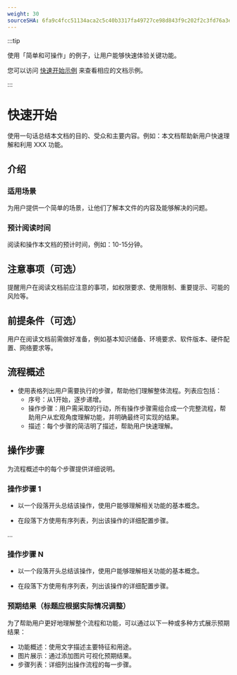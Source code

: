 ```yaml
---
weight: 30
sourceSHA: 6fa9c4fcc51134aca2c5c40b3317fa49727ce98d843f9c202f2c3fd76a3eb628
---
```


:::tip

使用「简单和可操作」的例子，让用户能够快速体验关键功能。

您可以访问 [快速开始示例](https://product-doc-guide.alauda.cn/template/quick_start/example.html) 来查看相应的文档示例。

:::

# 快速开始

使用一句话总结本文档的目的、受众和主要内容。例如：本文档帮助新用户快速理解和利用 XXX 功能。

## 介绍

### 适用场景

为用户提供一个简单的场景，让他们了解本文件的内容及能够解决的问题。

### 预计阅读时间

阅读和操作本文档的预计时间，例如：10-15分钟。

## 注意事项（可选）

提醒用户在阅读文档前应注意的事项，如权限要求、使用限制、重要提示、可能的风险等。

## 前提条件（可选）

用户在阅读文档前需做好准备，例如基本知识储备、环境要求、软件版本、硬件配置、网络要求等。

## 流程概述

- 使用表格列出用户需要执行的步骤，帮助他们理解整体流程。列表应包括：
  - 序号：从1开始，逐步递增。
  - 操作步骤：用户需采取的行动，所有操作步骤需组合成一个完整流程，帮助用户从宏观角度理解功能，并明确最终可实现的结果。
  - 描述：每个步骤的简洁明了描述，帮助用户快速理解。

## 操作步骤

为流程概述中的每个步骤提供详细说明。

### 操作步骤 1

- 以一个段落开头总结该操作，使用户能够理解相关功能的基本概念。

- 在段落下方使用有序列表，列出该操作的详细配置步骤。

...

### 操作步骤 N

- 以一个段落开头总结该操作，使用户能够理解相关功能的基本概念。

- 在段落下方使用有序列表，列出该操作的详细配置步骤。

### 预期结果（标题应根据实际情况调整）

为了帮助用户更好地理解整个流程和功能，可以通过以下一种或多种方式展示预期结果：

- 功能概述：使用文字描述主要特征和用途。
- 图片展示：通过添加图片可视化预期结果。
- 步骤列表：详细列出操作流程的每一步骤。
